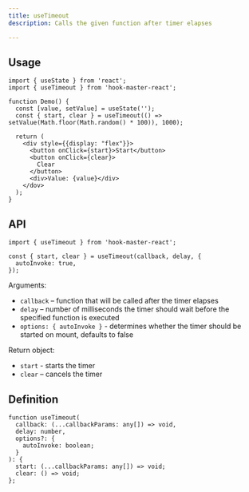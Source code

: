 ```yaml
---
title: useTimeout
description: Calls the given function after timer elapses

---
```


## Usage

```tsx
import { useState } from 'react';
import { useTimeout } from 'hook-master-react';

function Demo() {
  const [value, setValue] = useState('');
  const { start, clear } = useTimeout(() => setValue(Math.floor(Math.random() * 100)), 1000);

  return (
    <div style={{display: "flex"}}>
      <button onClick={start}>Start</button>
      <button onClick={clear}>
        Clear
      </button>
      <div>Value: {value}</div>
    </dov>
  );
}
```

## API

```tsx
import { useTimeout } from 'hook-master-react';

const { start, clear } = useTimeout(callback, delay, {
  autoInvoke: true,
});
```

Arguments:

- `callback` – function that will be called after the timer elapses
- `delay` – number of milliseconds the timer should wait before the specified function is executed
- `options: { autoInvoke }` - determines whether the timer should be started on mount, defaults to false

Return object:

- `start` - starts the timer
- `clear` – cancels the timer

## Definition

```tsx
function useTimeout(
  callback: (...callbackParams: any[]) => void,
  delay: number,
  options?: {
    autoInvoke: boolean;
  }
): {
  start: (...callbackParams: any[]) => void;
  clear: () => void;
};
```